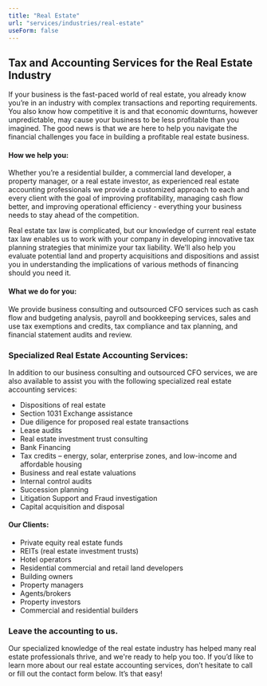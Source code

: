 ```yaml
---
title: "Real Estate"
url: "services/industries/real-estate"
useForm: false
---
```


Tax and Accounting Services for the Real Estate Industry
--------------------------------------------------------

If your business is the fast-paced world of real estate, you already know you’re in an industry with complex transactions and reporting requirements. You also know how competitive it is and that economic downturns, however unpredictable, may cause your business to be less profitable than you imagined. The good news is that we are here to help you navigate the financial challenges you face in building a profitable real estate business.  

#### How we help you:

Whether you’re a residential builder, a commercial land developer, a property manager, or a real estate investor, as experienced real estate accounting professionals we provide a customized approach to each and every client with the goal of improving profitability, managing cash flow better, and improving operational efficiency - everything your business needs to stay ahead of the competition.

Real estate tax law is complicated, but our knowledge of current real estate tax law enables us to work with your company in developing innovative tax planning strategies that minimize your tax liability. We'll also help you evaluate potential land and property acquisitions and dispositions and assist you in understanding the implications of various methods of financing should you need it.

#### What we do for you:

We provide business consulting and outsourced CFO services such as cash flow and budgeting analysis, payroll and bookkeeping services, sales and use tax exemptions and credits, tax compliance and tax planning, and financial statement audits and review.

### Specialized Real Estate Accounting Services:

In addition to our business consulting and outsourced CFO services, we are also available to assist you with the following specialized real estate accounting services:

*   Dispositions of real estate
*   Section 1031 Exchange assistance
*   Due diligence for proposed real estate transactions
*   Lease audits
*   Real estate investment trust consulting
*   Bank Financing
*   Tax credits – energy, solar, enterprise zones, and low-income and affordable housing
*   Business and real estate valuations
*   Internal control audits
*   Succession planning
*   Litigation Support and Fraud investigation
*   Capital acquisition and disposal

#### Our Clients: 

*   Private equity real estate funds
*   REITs (real estate investment trusts)
*   Hotel operators
*   Residential commercial and retail land developers
*   Building owners
*   Property managers
*   Agents/brokers
*   Property investors
*   Commercial and residential builders

### Leave the accounting to us.

Our specialized knowledge of the real estate industry has helped many real estate professionals thrive, and we're ready to help you too. If you’d like to learn more about our real estate accounting services, don’t hesitate to call or fill out the contact form below. It’s that easy!
